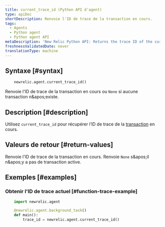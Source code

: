 ```yaml
---
title: current_trace_id (Python API d'agent)
type: apiDoc
shortDescription: Renvoie l'ID de trace de la transaction en cours.
tags:
  - Agents
  - Python agent
  - Python agent API
metaDescription: 'New Relic Python API: Returns the trace ID of the current transaction, which is used by some other calls.'
freshnessValidatedDate: never
translationType: machine
---
```


## Syntaxe [#syntax]

```py
    newrelic.agent.current_trace_id()
```

Renvoie l&apos;ID de trace de la transaction en cours ou `None` si aucune transaction n&amp;apos;existe.

## Description [#description]

Utilisez `current_trace_id` pour récupérer l’ID de trace de la [transaction](/docs/accounts-partnerships/education/getting-started-new-relic/glossary#transaction) en cours.

## Valeurs de retour [#return-values]

Renvoie l&apos;ID de trace de la transaction en cours. Renvoie `None` s&amp;apos;il n&amp;apos;y a pas de transaction active.

## Exemples [#examples]

### Obtenir l&apos;ID de trace actuel [#function-trace-example]

```py
    import newrelic.agent

    @newrelic.agent.background_task()
    def main():
        trace_id = newrelic.agent.current_trace_id()
```